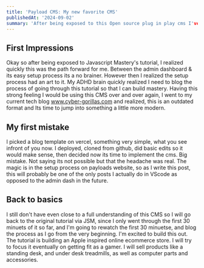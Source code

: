 ```yaml
---
title: 'Payload CMS: My new favorite CMS'
publishedAt: '2024-09-02'
summary: 'After being exposed to this Open source plug in play cms I've realized that this is the only way to go for my ecommerce & blog solutions in the future. Here I will be documenting my setup process and building out a small Ecommerce store while watching the Javascript Mastery Tutorial.'
---
```


## First Impressions

Okay so after being exposed to Javascript Mastery's tutorial, I realized quickly this was the path forward for me. Between the admin dashboard & its easy setup process its a no brainer.
However then I realized the setup process had an art to it. My ADHD brain quickly realized I need to blog the process of going through this tutorial so that I can build mastery. 
Having this strong feeling I would be using this CMS over and over again, I went to my current tech blog www.cyber-gorillas.com and realized, this is an outdated format and Its time to jump into something a little more modern.

## My first mistake

I picked a blog template on vercel, something very simple, what you see infront of you now. I deployed, cloned from github, did basic edits so it would make sense, then decided now its time to implement the cms. Big mistake. Not saying
its not possible but that the headache was real. The magic is in the setup process on payloads website, so as I write this post, this will probably be one of the only posts I actually do in VScode as opposed to the admin dash in the future.

## Back to basics

I still don't have even close to a full understanding of this CMS so I will go back to the original tutorial via JSM, since I only went through the first 30 minuets of it so far, and I'm going to rewatch the first 30 minuetse, and blog the process as I go
from the very beginning. I'm excited to build this out. The tutorial is building an Apple inspired online ecommerce store. I will try to focus it eventually on getting fit as a gamer. I will sell products like a standing desk, and under desk treadmills, as well as computer parts and accessories.


